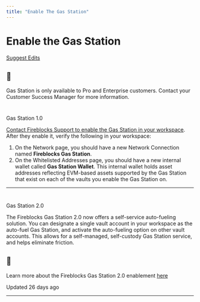 ```yaml
---
title: "Enable The Gas Station"
---
```

  
  # Enable the Gas Station

[Suggest Edits](/edit/enabling-the-gas-station-1)

<Info>

## 📘

Gas Station is only available to Pro and Enterprise customers. Contact your Customer Success Manager for more information.



</Info>  

# 

Gas Station 1.0

[](#gas-station-10)

  

[Contact Fireblocks Support to enable the Gas Station in your workspace](https://support.fireblocks.io/hc/en-us/requests/new?ticket_form_id=360003372200). After they enable it, verify the following in your workspace:

1.  On the Network page, you should have a new Network Connection named **Fireblocks Gas Station**.
2.  On the Whitelisted Addresses page, you should have a new internal wallet called **Gas Station Wallet**. This internal wallet holds asset addresses reflecting EVM-based assets supported by the Gas Station that exist on each of the vaults you enable the Gas Station on.

  

* * *

  

# 

Gas Station 2.0

[](#gas-station-20)

The Fireblocks Gas Station 2.0 now offers a self-service auto-fueling solution. You can designate a single vault account in your workspace as the auto-fuel Gas Station, and activate the auto-fueling option on other vault accounts. This allows for a self-managed, self-custody Gas Station service, and helps eliminate friction.

<Info>

## 📘

Learn more about the Fireblocks Gas Station 2.0 enablement [here](https://support.fireblocks.io/hc/en-us/articles/11602800877596-Setup-for-Gas-Station-2-0)



</Info>

Updated 26 days ago

* * *